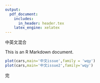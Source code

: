 ```yaml
---
output:
  pdf_document:
    includes:
      in_header: header.tex
    latex_engine: xelatex
---
```


中英文混合

This is an R Markdown document. 

```r
plot(cars,main='中文issue',family = 'wqy')
plot(cars,main='中文issue2',family='wqy')
```

\begin{tikzpicture}
  \path[mindmap,concept color=black,text=white]
    node[concept] {Computer Science}
    [clockwise from=0]
    child[concept color=green!50!black] {
      node[concept] {practical}
      [clockwise from=90]
      child { node[concept] {algorithms} }
      child { node[concept] {data structures} }
      child { node[concept] {pro\-gramming languages} }
      child { node[concept] {software engineer\-ing} }
    }  
    child[concept color=blue] {
      node[concept] {applied}
      [clockwise from=-30]
      child { node[concept] {databases} }
      child { node[concept] {WWW} }
    }
    child[concept color=red] { node[concept] {technical} }
    child[concept color=orange] { node[concept] {theoretical} };
\end{tikzpicture}

完